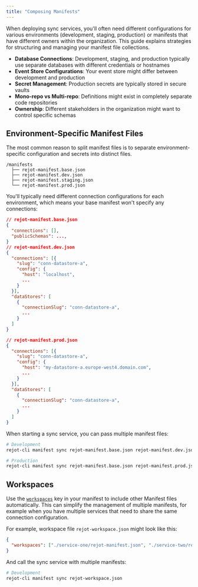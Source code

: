 ```yaml
---
title: "Composing Manifests"
---
```



When deploying sync services, you'll often need different configurations for various environments
(development, staging, production) or manifests that have different owners within the organization.
This guide explains strategies for structuring and managing your manifest file collections.

- **Database Connections**: Development, staging, and production typically use separate databases
  with different credentials or hostnames
- **Event Store Configurations**: Your event store might differ between development and production
- **Secret Management**: Production secrets are typically stored in secure vaults
- **Mono-repo vs Multi-repo**: Definitions might exist in completely separate code repositories
- **Ownership**: Different stakeholders in the organization might want to control specific schemas

## Environment-Specific Manifest Files

The most common reason to split manifest files is to separate environment-specific configuration and
secrets into distinct files.

```
/manifests
  ├── rejot-manifest.base.json
  ├── rejot-manifest.dev.json
  ├── rejot-manifest.staging.json
  └── rejot-manifest.prod.json
```

You'll typically need different connection configurations for each environment, which means your
base manifest won't specify any connections:

```json
// rejot-manifest.base.json
{
  "connections": [],
  "publicSchemas": ...,
}
// rejot-manifest.dev.json
{
  "connections": [{
    "slug": "conn-datastore-a",
    "config": {
      "host": "localhost",
      ...
    }
  }],
  "dataStores": [
    {
      "connectionSlug": "conn-datastore-a",
      ...
    }
  ]
}

// rejot-manifest.prod.json
{
  "connections": [{
    "slug": "conn-datastore-a",
    "config": {
      "host": "my-datastore-a.europe-west4.domain.com",
      ...
    }
  }],
  "dataStores": [
    {
      "connectionSlug": "conn-datastore-a",
      ...
    }
  ]
}
```

When starting a sync service, you can pass multiple manifest files:

```bash
# Development
rejot-cli manifest sync rejot-manifest.base.json rejot-manifest.dev.json

# Production
rejot-cli manifest sync rejot-manifest.base.json rejot-manifest.prod.json
```

## Workspaces

Use the [`workspaces`](/docs/spec/manifest) key in your manifest to include other Manifest files
automatically. This can simplify the management of multiple manifests, for example when you have
multiple services that need to share the same connection configuration.

For example, workspace file `rejot-workspace.json` might look like this:

```json
{
  "workspaces": ["./service-one/rejot-manifest.json", "./service-two/rejot-manifest.json"]
}
```

And call the sync service with multiple manifests:

```bash
# Development
rejot-cli manifest sync rejot-workspace.json
```
